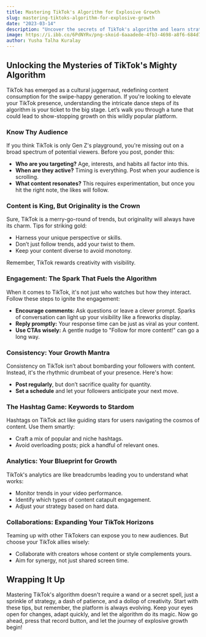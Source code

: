 ```yaml
---
title: Mastering TikTok's Algorithm for Explosive Growth
slug: mastering-tiktoks-algorithm-for-explosive-growth
date: "2023-03-14"
description: "Uncover the secrets of TikTok's algorithm and learn strategies to skyrocket your growth on the platform."
image: https://i.ibb.co/6PdNYRv/png-skoid-6aaadede-4fb3-4698-a8f6-684d7786b067-sktid-a48cca56-e6da-484e-a814-9c849652bcb3-skt-2023-1.png
author: Yusha Talha Kuralay
---
```


## Unlocking the Mysteries of TikTok's Mighty Algorithm

TikTok has emerged as a cultural juggernaut, redefining content consumption for the swipe-happy generation. If you're looking to elevate your TikTok presence, understanding the intricate dance steps of its algorithm is your ticket to the big stage. Let’s walk you through a tune that could lead to show-stopping growth on this wildly popular platform.

### Know Thy Audience

If you think TikTok is only Gen Z's playground, you're missing out on a broad spectrum of potential viewers. Before you post, ponder this:

- **Who are you targeting?** Age, interests, and habits all factor into this.
- **When are they active?** Timing is everything. Post when your audience is scrolling.
- **What content resonates?** This requires experimentation, but once you hit the right note, the likes will follow.

### Content is King, But Originality is the Crown

Sure, TikTok is a merry-go-round of trends, but originality will always have its charm. Tips for striking gold:

- Harness your unique perspective or skills.
- Don’t just follow trends, add your twist to them.
- Keep your content diverse to avoid monotony.

Remember, TikTok rewards creativity with visibility.

### Engagement: The Spark That Fuels the Algorithm

When it comes to TikTok, it's not just who watches but how they interact. Follow these steps to ignite the engagement:

- **Encourage comments:** Ask questions or leave a clever prompt. Sparks of conversation can light up your visibility like a fireworks display.
- **Reply promptly:** Your response time can be just as viral as your content.
- **Use CTAs wisely:** A gentle nudge to "Follow for more content!" can go a long way.

### Consistency: Your Growth Mantra

Consistency on TikTok isn’t about bombarding your followers with content. Instead, it's the rhythmic drumbeat of your presence. Here's how:

- **Post regularly**, but don’t sacrifice quality for quantity.
- **Set a schedule** and let your followers anticipate your next move.

### The Hashtag Game: Keywords to Stardom

Hashtags on TikTok act like guiding stars for users navigating the cosmos of content. Use them smartly:

- Craft a mix of popular and niche hashtags.
- Avoid overloading posts; pick a handful of relevant ones.

### Analytics: Your Blueprint for Growth

TikTok's analytics are like breadcrumbs leading you to understand what works:

- Monitor trends in your video performance.
- Identify which types of content catapult engagement.
- Adjust your strategy based on hard data.

### Collaborations: Expanding Your TikTok Horizons

Teaming up with other TikTokers can expose you to new audiences. But choose your TikTok allies wisely:

- Collaborate with creators whose content or style complements yours.
- Aim for synergy, not just shared screen time.

## Wrapping It Up

Mastering TikTok's algorithm doesn't require a wand or a secret spell, just a sprinkle of strategy, a dash of patience, and a dollop of creativity. Start with these tips, but remember, the platform is always evolving. Keep your eyes open for changes, adapt quickly, and let the algorithm do its magic. Now go ahead, press that record button, and let the journey of explosive growth begin!